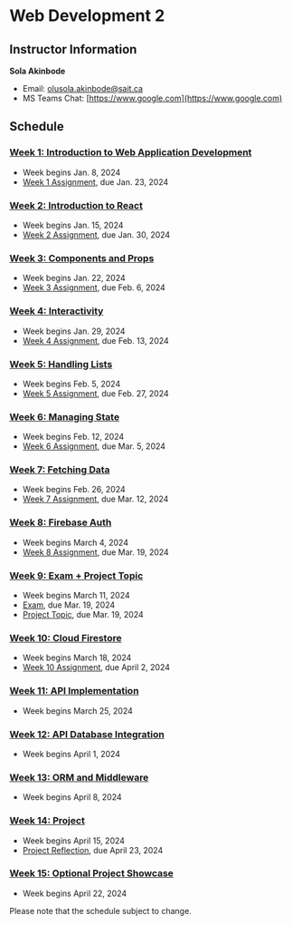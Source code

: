 # Web Development 2

## Instructor Information

**Sola Akinbode**

- Email: [olusola.akinbode@sait.ca](mailto:olusola.akinbode@sait.ca)
- MS Teams Chat: [https://www.google.com](https://www.google.com)

## Schedule

### [Week 1: Introduction to Web Application Development](/week-1)

- Week begins Jan. 8, 2024
- [Week 1 Assignment](/week-1/assignment), due Jan. 23, 2024

### [Week 2: Introduction to React](/week-2)

- Week begins Jan. 15, 2024
- [Week 2 Assignment](/week-2/assignment), due Jan. 30, 2024

### [Week 3: Components and Props](/week-3)

- Week begins Jan. 22, 2024
- [Week 3 Assignment](/week-3/assignment), due Feb. 6, 2024

### [Week 4: Interactivity](/week-4)

- Week begins Jan. 29, 2024
- [Week 4 Assignment](/week-4/assignment), due Feb. 13, 2024

### [Week 5: Handling Lists](/week-5)

- Week begins Feb. 5, 2024
- [Week 5 Assignment](/week-5/assignment), due Feb. 27, 2024

### [Week 6: Managing State](/week-6)

- Week begins Feb. 12, 2024
- [Week 6 Assignment](/week-6/assignment), due Mar. 5, 2024

### [Week 7: Fetching Data](/week-7)

- Week begins Feb. 26, 2024
- [Week 7 Assignment](/week-7/assignment), due Mar. 12, 2024

### [Week 8: Firebase Auth](/week-8)

- Week begins March 4, 2024
- [Week 8 Assignment](/week-8/assignment), due Mar. 19, 2024

### [Week 9: Exam + Project Topic](/week-9)

- Week begins March 11, 2024
- [Exam](/week-9/exam), due Mar. 19, 2024
- [Project Topic](/week-9/project), due Mar. 19, 2024

### [Week 10: Cloud Firestore](/week-10)

- Week begins March 18, 2024
- [Week 10 Assignment](/week-10/assignment), due April 2, 2024

### [Week 11: API Implementation](/week-11)

- Week begins March 25, 2024

### [Week 12: API Database Integration](/week-12)

- Week begins April 1, 2024

### [Week 13: ORM and Middleware](/week-13)

- Week begins April 8, 2024

### [Week 14: Project](/week-14)

- Week begins April 15, 2024
- [Project Reflection](/week-14#project-phase-3-reflection), due April 23, 2024

### [Week 15: Optional Project Showcase](/week-15)

- Week begins April 22, 2024

Please note that the schedule subject to change.
